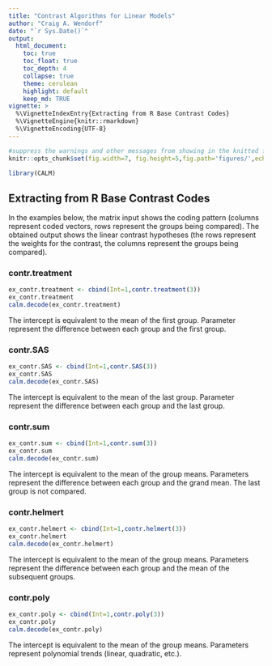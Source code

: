 ```yaml
---
title: "Contrast Algorithms for Linear Models"
author: "Craig A. Wendorf"
date: "`r Sys.Date()`"
output:
  html_document:
    toc: true
    toc_float: true
    toc_depth: 4
    collapse: true
    theme: cerulean
    highlight: default
    keep_md: TRUE
vignette: >
  %\VignetteIndexEntry{Extracting from R Base Contrast Codes}
  %\VignetteEngine{knitr::rmarkdown}
  %\VignetteEncoding{UTF-8}
---
```


```r
#suppress the warnings and other messages from showing in the knitted file.
knitr::opts_chunk$set(fig.width=7, fig.height=5,fig.path='figures/',echo=TRUE,warning=FALSE,message=FALSE)
```

```r
library(CALM)
```

## Extracting from R Base Contrast Codes

In the examples below, the matrix input shows the coding pattern (columns represent coded vectors, rows represent the groups being compared). The obtained output shows the linear contrast hypotheses (the rows represent the weights for the contrast, the columns represent the groups being compared).

### contr.treatment

```r
ex_contr.treatment <- cbind(Int=1,contr.treatment(3))
ex_contr.treatment
calm.decode(ex_contr.treatment)
```

The intercept is equivalent to the mean of the first group. Parameter represent the difference between each group and the first group. 

### contr.SAS

```r
ex_contr.SAS <- cbind(Int=1,contr.SAS(3))
ex_contr.SAS
calm.decode(ex_contr.SAS)
```

The intercept is equivalent to the mean of the last group. Parameter represent the difference between each group and the last group.

### contr.sum

```r
ex_contr.sum <- cbind(Int=1,contr.sum(3))
ex_contr.sum
calm.decode(ex_contr.sum)
```

The intercept is equivalent to the mean of the group means. Parameters represent the difference between each group and the grand mean. The last group is not compared.

### contr.helmert

```r
ex_contr.helmert <- cbind(Int=1,contr.helmert(3))
ex_contr.helmert
calm.decode(ex_contr.helmert)
```

The intercept is equivalent to the mean of the group means. Parameters represent the difference between each group and the mean of the subsequent groups. 

### contr.poly

```r
ex_contr.poly <- cbind(Int=1,contr.poly(3))
ex_contr.poly
calm.decode(ex_contr.poly)
```

The intercept is equivalent to the mean of the group means. Parameters represent polynomial trends (linear, quadratic, etc.).
